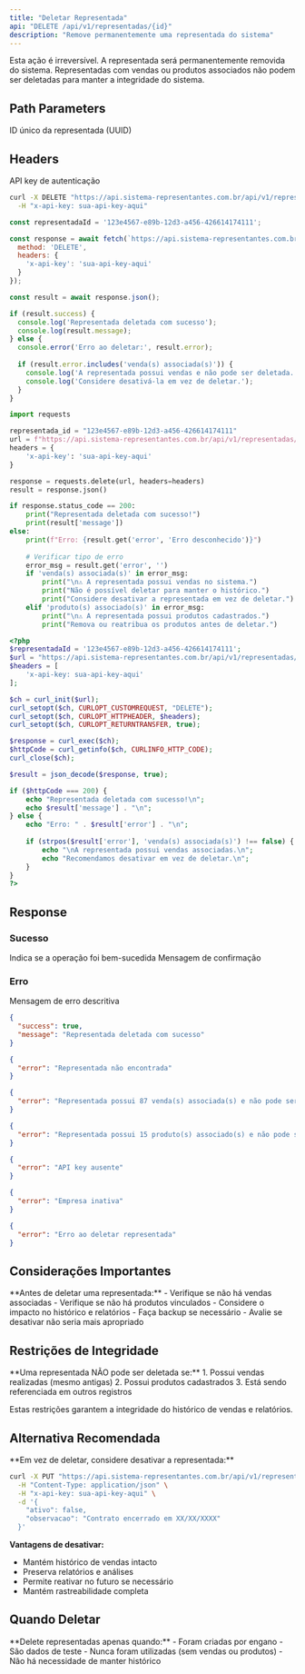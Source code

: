 ```yaml
---
title: "Deletar Representada"
api: "DELETE /api/v1/representadas/{id}"
description: "Remove permanentemente uma representada do sistema"
---
```


<Warning>
Esta ação é irreversível. A representada será permanentemente removida do sistema.
</Warning>

<Note>
Representadas com vendas ou produtos associados não podem ser deletadas para manter a integridade do sistema.
</Note>

## Path Parameters

<ParamField path="id" type="string" required>
  ID único da representada (UUID)
</ParamField>

## Headers

<ParamField header="x-api-key" type="string" required>
  API key de autenticação
</ParamField>

<RequestExample>

```bash cURL
curl -X DELETE "https://api.sistema-representantes.com.br/api/v1/representadas/123e4567-e89b-12d3-a456-426614174111" \
  -H "x-api-key: sua-api-key-aqui"
```

```javascript JavaScript
const representadaId = '123e4567-e89b-12d3-a456-426614174111';

const response = await fetch(`https://api.sistema-representantes.com.br/api/v1/representadas/${representadaId}`, {
  method: 'DELETE',
  headers: {
    'x-api-key': 'sua-api-key-aqui'
  }
});

const result = await response.json();

if (result.success) {
  console.log('Representada deletada com sucesso');
  console.log(result.message);
} else {
  console.error('Erro ao deletar:', result.error);
  
  if (result.error.includes('venda(s) associada(s)')) {
    console.log('A representada possui vendas e não pode ser deletada.');
    console.log('Considere desativá-la em vez de deletar.');
  }
}
```

```python Python
import requests

representada_id = "123e4567-e89b-12d3-a456-426614174111"
url = f"https://api.sistema-representantes.com.br/api/v1/representadas/{representada_id}"
headers = {
    'x-api-key': 'sua-api-key-aqui'
}

response = requests.delete(url, headers=headers)
result = response.json()

if response.status_code == 200:
    print("Representada deletada com sucesso!")
    print(result['message'])
else:
    print(f"Erro: {result.get('error', 'Erro desconhecido')}")
    
    # Verificar tipo de erro
    error_msg = result.get('error', '')
    if 'venda(s) associada(s)' in error_msg:
        print("\n⚠️ A representada possui vendas no sistema.")
        print("Não é possível deletar para manter o histórico.")
        print("Considere desativar a representada em vez de deletar.")
    elif 'produto(s) associado(s)' in error_msg:
        print("\n⚠️ A representada possui produtos cadastrados.")
        print("Remova ou reatribua os produtos antes de deletar.")
```

```php PHP
<?php
$representadaId = '123e4567-e89b-12d3-a456-426614174111';
$url = "https://api.sistema-representantes.com.br/api/v1/representadas/{$representadaId}";
$headers = [
    'x-api-key: sua-api-key-aqui'
];

$ch = curl_init($url);
curl_setopt($ch, CURLOPT_CUSTOMREQUEST, "DELETE");
curl_setopt($ch, CURLOPT_HTTPHEADER, $headers);
curl_setopt($ch, CURLOPT_RETURNTRANSFER, true);

$response = curl_exec($ch);
$httpCode = curl_getinfo($ch, CURLINFO_HTTP_CODE);
curl_close($ch);

$result = json_decode($response, true);

if ($httpCode === 200) {
    echo "Representada deletada com sucesso!\n";
    echo $result['message'] . "\n";
} else {
    echo "Erro: " . $result['error'] . "\n";
    
    if (strpos($result['error'], 'venda(s) associada(s)') !== false) {
        echo "\nA representada possui vendas associadas.\n";
        echo "Recomendamos desativar em vez de deletar.\n";
    }
}
?>
```

</RequestExample>

## Response

### Sucesso

<ResponseField name="success" type="boolean">
  Indica se a operação foi bem-sucedida
</ResponseField>

<ResponseField name="message" type="string">
  Mensagem de confirmação
</ResponseField>

### Erro

<ResponseField name="error" type="string">
  Mensagem de erro descritiva
</ResponseField>

<ResponseExample>

```json 200 - Sucesso
{
  "success": true,
  "message": "Representada deletada com sucesso"
}
```

```json 404 - Não Encontrado
{
  "error": "Representada não encontrada"
}
```

```json 400 - Representada com Vendas
{
  "error": "Representada possui 87 venda(s) associada(s) e não pode ser deletada"
}
```

```json 400 - Representada com Produtos
{
  "error": "Representada possui 15 produto(s) associado(s) e não pode ser deletada"
}
```

```json 401 - Não Autorizado
{
  "error": "API key ausente"
}
```

```json 403 - Proibido
{
  "error": "Empresa inativa"
}
```

```json 500 - Erro Interno
{
  "error": "Erro ao deletar representada"
}
```

</ResponseExample>

## Considerações Importantes

<Info>
**Antes de deletar uma representada:**
- Verifique se não há vendas associadas
- Verifique se não há produtos vinculados
- Considere o impacto no histórico e relatórios
- Faça backup se necessário
- Avalie se desativar não seria mais apropriado
</Info>

## Restrições de Integridade

<Warning>
**Uma representada NÃO pode ser deletada se:**
1. Possui vendas realizadas (mesmo antigas)
2. Possui produtos cadastrados
3. Está sendo referenciada em outros registros

Estas restrições garantem a integridade do histórico de vendas e relatórios.
</Warning>

## Alternativa Recomendada

<Tip>
**Em vez de deletar, considere desativar a representada:**

```bash
curl -X PUT "https://api.sistema-representantes.com.br/api/v1/representadas/{id}" \
  -H "Content-Type: application/json" \
  -H "x-api-key: sua-api-key-aqui" \
  -d '{
    "ativo": false,
    "observacao": "Contrato encerrado em XX/XX/XXXX"
  }'
```

**Vantagens de desativar:**
- Mantém histórico de vendas intacto
- Preserva relatórios e análises
- Permite reativar no futuro se necessário
- Mantém rastreabilidade completa
</Tip>

## Quando Deletar

<Note>
**Delete representadas apenas quando:**
- Foram criadas por engano
- São dados de teste
- Nunca foram utilizadas (sem vendas ou produtos)
- Não há necessidade de manter histórico
</Note>